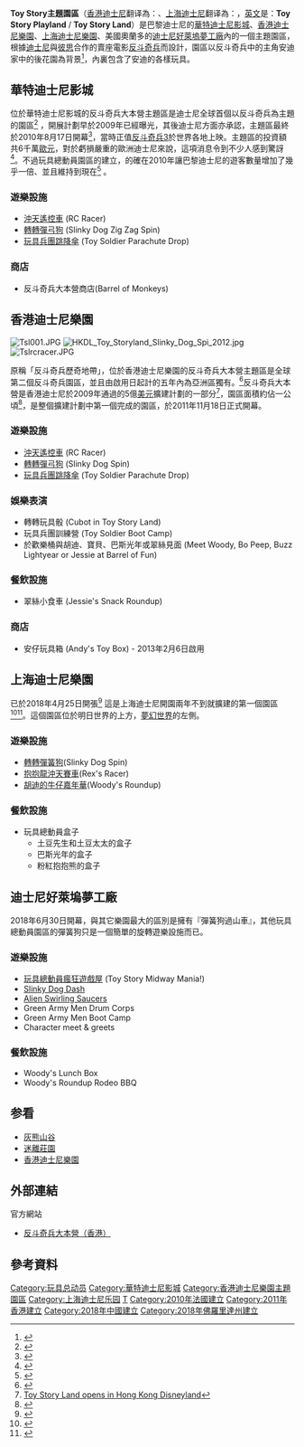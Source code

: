 {{noteTA
|G1=Disney
|G2=Pixar
|G3=Food
|標題= zh-hans:玩具总动员园;zh-hk:反斗奇兵大本營反斗奇兵主題園區;zh-tw:玩具總動園; zh-sg:反斗奇兵主题园区;
|1=zh-hans:玩具总动员园;zh-hk:反斗奇兵大本營;zh-tw:玩具總動園; zh-sg:反斗奇兵主题园区;
}}
{{Infobox amusement park
| name         = 反斗奇兵大本營
| native_name = Toy Story Playland
| logo         = Toy Story Playland logo.svg
| logo_size   = 250px
| image        = 
| image_width  = 
| caption      = 
| theme        = [[玩具總動員|玩具總動員]]
<!--   Park 1   -->
| park1         = [[華特迪士尼影城|華特迪士尼影城]]
| coordinates1    = {{coord|48.520246|2.463874|display=i}}
| status1       = 营运中
| opened1       = {{Start date|2010|8|17}}
| closed1       = 
| replaced1     = 
| replacement1  = 
<!--   Park 2   --> 
| park2        = [[香港迪士尼樂園|香港迪士尼樂園]]
| coordinates2    = {{coord|22.183783|114.22122|display=i}}
| status2      = 营运中
| opened2      = {{Start date|2011|11|18}}
| closed2      = 
| replaced2    = 
| replacement2 = 
<!--   Park 3   --> 
| park3        = [[上海迪士尼樂園|上海迪士尼樂園]]
| coordinates3    = {{coord|31.1456843|121.6525779|display=i}}
| status3      = 营运中
| closed3      = 
| replaced3    = 
| replacement3 = 
| opened3      = 2018年4月23日
<!--   Park 4   --> 
| park4        = [[迪士尼好萊塢夢工厂|迪士尼好萊塢夢工厂]]
| coordinates4    = {{coord|28.3560966|-81.5625532|display=i}}
| status4      = 营运中
| opened4      = 2018年6月30日
}}

'''Toy Story主題園區'''（[[香港迪士尼|香港迪士尼]]翻译為：'''{{lang|hk|反斗奇兵大本營}}'''、[[上海迪士尼|上海迪士尼]]翻译為：'''{{lang|cn|玩具总动园}}'''，[[英文|英文]]是：'''Toy Story Playland''' / '''Toy Story Land'''）是巴黎迪士尼的[[華特迪士尼影城|華特迪士尼影城]]、[[香港迪士尼樂園|香港迪士尼樂園]]、[[上海迪士尼樂園|上海迪士尼樂園]]、美國奧蘭多的[[迪士尼好萊塢夢工廠|迪士尼好萊塢夢工廠]]內的一個主題園區，根據[[迪士尼|迪士尼]]與[[彼思|彼思]]合作的賣座電影[[反斗奇兵|反斗奇兵]]而設計，園區以反斗奇兵中的主角安迪家中的後花園為背景<ref>{{Cite web |url=http://www.cnngo.com/hong-kong/visit/how-toy-story-land-hopes-save-hong-kong-disney-081206 |title=Toy Story Land hopes to save Hong Kong Disney |access-date=2011-12-07 |archive-url=https://web.archive.org/web/20111125151716/http://www.cnngo.com/hong-kong/visit/how-toy-story-land-hopes-save-hong-kong-disney-081206 |archive-date=2011-11-25 |dead-url=yes }}</ref>，內裏包含了安迪的各樣玩具。

==華特迪士尼影城==
{{Infobox_Disney_ride
   |name= Toy Story Playland
   |image= 
   |caption=
   |park= [[華特迪士尼影城|華特迪士尼影城]]
   |opened= {{Start date|2010|8|17}}
   |closed=
   |duration=
   |sponsor=
   |fastpass=
   |single_rider=
   |accessible=
}}
位於華特迪士尼影城的反斗奇兵大本營主題區是迪士尼全球首個以反斗奇兵為主題的園區<ref>{{Cite web |url=http://www.examiner.com/worldwide-disney-theme-parks-in-national/disneyland-paris-trip-report-photos-from-new-toy-story-playland-at-walt-disney-studios-park |title=Disneyland Paris Trip Report: Photos from new Toy Story Playland at Walt Disney Studios Park |accessdate=2011-12-07 |archive-date=2012-01-20 |archive-url=https://web.archive.org/web/20120120234249/http://www.examiner.com/worldwide-disney-theme-parks-in-national/disneyland-paris-trip-report-photos-from-new-toy-story-playland-at-walt-disney-studios-park |dead-url=no }}</ref>
，開展計劃早於2009年已經曝光，其後迪士尼方面亦承認，主題區最終於2010年8月17日開幕<ref>{{Cite web |url=http://www.diszine.com/content/toy-story-playland-opens-at-disneyland-paris |title=Toy Story Playland Opens at Disneyland Paris |access-date=2011-12-07 |archive-url=https://web.archive.org/web/20130305054406/http://www.diszine.com/content/toy-story-playland-opens-at-disneyland-paris |archive-date=2013-03-05 |dead-url=yes }}</ref>，當時正值[[反斗奇兵3|反斗奇兵3]]於世界各地上映。主題區的投資額共6千萬[[歐元|歐元]]，對於虧損嚴重的歐洲迪士尼來說，這項消息令到不少人感到驚訝<ref>{{Cite web |url=http://www.themeparkinsider.com/flume/201002/1701/ |title=Paris' Toy Story Playland price tag revealed |access-date=2011-12-07 |archive-url=https://web.archive.org/web/20130116072658/http://www.themeparkinsider.com/flume/201002/1701/ |archive-date=2013-01-16 |dead-url=yes }}</ref>。不過玩具總動員園區的建立，的確在2010年讓巴黎迪士尼的遊客數量增加了幾乎一倍、並且維持到現在<ref>{{cite web|title=TEA/AECOM 2009 Global Attractions Report|url=http://www.themeit.com/etea/2009report.pdf|publisher=Themed Entertainment Association|accessdate=November 20, 2012|archiveurl=https://web.archive.org/web/20100602032710/http://www.themeit.com/etea/2009report.pdf|archivedate=2010-06-02|year=2009|dead-url=no}}</ref> 。

===遊樂設施===
* [[沖天遙控車|沖天遙控車]] (RC Racer)
* [[轉轉彈弓狗|轉轉彈弓狗]] (Slinky Dog Zig Zag Spin)
* [[玩具兵團跳降傘|玩具兵團跳降傘]] (Toy Soldier Parachute Drop) 

===商店===
* 反斗奇兵大本營商店(Barrel of Monkeys)

==香港迪士尼樂園==
{{Infobox_Disney_ride
   |name=  Toy Story Land 
反斗奇兵大本營
   |image=Toystorylandlogos.png
   |image_width= 150
   |caption=
   |park= [[香港迪士尼樂園|香港迪士尼樂園]]
   |opened= {{Start date|2011|11|18}}
   |closed=
   |designer=
   |duration=
   |sponsor=
   |fastpass=
   |single_rider=
   |accessible=
}}
[[File:Tsl001.JPG|thumb]]
[[File:HKDL_Toy_Storyland_Slinky_Dog_Spi_2012.jpg|thumb]]
[[File:Tslrcracer.JPG|thumb]]

原稱「反斗奇兵歷奇地帶」，位於香港迪士尼樂園的反斗奇兵大本營主題區是全球第二個反斗奇兵園區，並且由啟用日起計的五年內為亞洲區獨有。<ref name="exclusive">{{cite web|url=http://news-hk.hongkongdisneyland.com/PressReleases/PressReleaseDetail.aspx?AssetId=456849d5-4990-467f-80ef-6a0d03734a45|title=香港特別行政區政府與華特迪士尼公司 歡迎立法會通過香港迪士尼樂園度假區擴建計劃|date=2009年7月10日|publisher=香港迪士尼樂園|accessdate=2013年2月7日|archive-date=2009年9月24日|archive-url=https://web.archive.org/web/20090924121559/http://news-hk.hongkongdisneyland.com/PressReleases/PressReleaseDetail.aspx?AssetId=456849d5-4990-467f-80ef-6a0d03734a45|dead-url=no}}</ref>反斗奇兵大本營是香港迪士尼於2009年通過的5億[[美元|美元]]擴建計劃的一部分<ref>[http://www.ntn24.com/news/node/7465 Toy Story Land opens in Hong Kong Disneyland]{{dead link|date=2017年12月 |bot=InternetArchiveBot |fix-attempted=yes }}</ref>，園區面積約佔一公頃<ref>{{Cite web |url=http://orientaldaily.on.cc/cnt/news/20110909/00176_012.html?pubdate=20110909 |title=迪士尼「反斗奇兵」三組新遊戲迎客 |access-date=2011-12-07 |archive-url=https://web.archive.org/web/20160305001432/http://orientaldaily.on.cc/cnt/news/20110909/00176_012.html?pubdate=20110909 |archive-date=2016-03-05 |dead-url=yes }}</ref>，是整個擴建計劃中第一個完成的園區，於2011年11月18日正式開幕。

===遊樂設施===
* [[沖天遙控車|沖天遙控車]] (RC Racer)
* [[轉轉彈弓狗|轉轉彈弓狗]] (Slinky Dog Spin)
* [[玩具兵團跳降傘|玩具兵團跳降傘]] (Toy Soldier Parachute Drop) 

===娛樂表演===
* 轉轉玩具骰 (Cubot in Toy Story Land)
* 玩具兵團訓練營 (Toy Soldier Boot Camp)
* 於歡樂桶與胡迪、寶貝、巴斯光年或翠絲見面 (Meet Woody, Bo Peep, Buzz Lightyear or Jessie at Barrel of Fun)

===餐飲設施===
* 翠絲小食車 (Jessie's Snack Roundup)

===商店===
* 安仔玩具箱 (Andy's Toy Box) - 2013年2月6日啟用

==上海迪士尼樂園==
已於2018年4月25日開張<ref>{{cite web|last1=Smith|first1=Thomas|title=Shanghai Disneyland Breaks Ground On Toy Story Land|url=https://disneyparks.disney.go.com/blog/2016/11/shanghai-disneyland-breaks-ground-on-toy-story-land/|website=Disney Parks Blog|language=en-us|deadurl=no|archiveurl=https://web.archive.org/web/20161111061328/https://disneyparks.disney.go.com/blog/2016/11/shanghai-disneyland-breaks-ground-on-toy-story-land/|archivedate=2016-11-11|accessdate=2018-05-30}}</ref> 這是上海迪士尼開園兩年不到就擴建的第一個園區<ref>{{cite news|last1=Frater|first1=Patrick|title=Disney Opens Toy Story Land at Shanghai Theme Park|url=http://variety.com/2018/biz/asia/disney-opens-toy-story-land-at-shanghai-theme-park-1202788289/|work=Variety|date=April 26, 2018|accessdate=2018-05-30|archive-date=2018-06-09|archive-url=https://web.archive.org/web/20180609014608/https://variety.com/2018/biz/asia/disney-opens-toy-story-land-at-shanghai-theme-park-1202788289/|dead-url=no}}</ref><ref>{{cite news|last1=Bevil|first1=Dewayne|title=Toy Story Land debuts in Shanghai Disneyland|url=http://www.orlandosentinel.com/travel/attractions/theme-park-rangers-blog/os-et-disneyh-shanghai-toy-story-land-20180426-story.html|work=Orlando Sentinel|date=April 26, 2018|accessdate=2018-05-30|archive-date=2018-06-12|archive-url=https://web.archive.org/web/20180612163033/http://www.orlandosentinel.com/travel/attractions/theme-park-rangers-blog/os-et-disneyh-shanghai-toy-story-land-20180426-story.html|dead-url=no}}</ref>。這個園區位於明日世界的上方，[[夢幻世界|夢幻世界]]的左側。

===遊樂設施===
* [[轉轉彈簧狗|轉轉彈簧狗]](Slinky Dog Spin)
* [[抱抱龍沖天賽車|抱抱龍沖天賽車]](Rex's Racer)
* [[胡迪的牛仔嘉年華|胡迪的牛仔嘉年華]](Woody's Roundup)

===餐飲設施===
* 玩具總動員盒子
**土豆先生和土豆太太的盒子
**巴斯光年的盒子
**粉紅抱抱熊的盒子

==迪士尼好萊塢夢工廠==
2018年6月30日開幕，與其它樂園最大的區別是擁有『彈簧狗過山車』，其他玩具總動員園區的彈簧狗只是一個簡單的旋轉遊樂設施而已。

===遊樂設施===
* [[玩具總動員瘋狂遊戲屋|玩具總動員瘋狂遊戲屋]] (Toy Story Midway Mania!)
* [[Slinky_Dog_Dash|Slinky Dog Dash]]
* [[Alien_Swirling_Saucers|Alien Swirling Saucers]] 
* Green Army Men Drum Corps
* Green Army Men Boot Camp
* Character meet & greets

===餐飲設施===
* Woody's Lunch Box
* Woody's Roundup Rodeo BBQ

== 参看 ==
*[[灰熊山谷|灰熊山谷]]
*[[迷離莊園|迷離莊園]]
*[[香港迪士尼樂園|香港迪士尼樂園]]

==外部連結==
;官方網站
*[http://park.hongkongdisneyland.com/hkdl/html/ToyStoryLand/zh_HK/index.html/ 反斗奇兵大本營（香港）]{{Wayback|url=http://park.hongkongdisneyland.com/hkdl/html/ToyStoryLand/zh_HK/index.html/ |date=20120713074954 }}{{zh-hant}}{{zh-hans}}{{en icon}}

==參考資料==
{{reflist}}

{{玩具總動員}}
{{Disney-lands}}
{{香港迪士尼樂園}}

[[Category:玩具总动员|Category:玩具总动员]]
[[Category:華特迪士尼影城|Category:華特迪士尼影城]]
[[Category:香港迪士尼樂園主題園區|Category:香港迪士尼樂園主題園區]]
[[Category:上海迪士尼乐园|Category:上海迪士尼乐园]]
[[Category:迪士尼度假區及主題公園主題園區|T]]
[[Category:2010年法國建立|Category:2010年法國建立]]
[[Category:2011年香港建立|Category:2011年香港建立]]
[[Category:2018年中國建立|Category:2018年中國建立]]
[[Category:2018年佛羅里達州建立|Category:2018年佛羅里達州建立]]